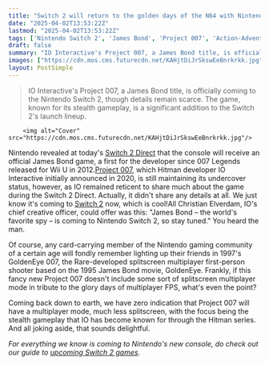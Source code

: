 ```yaml
---
title: "Switch 2 will return to the golden days of the N64 with Nintendo’s first new James Bond game in over a decade"
date: "2025-04-02T13:53:22Z"
lastmod: "2025-04-02T13:53:22Z"
tags: ['Nintendo Switch 2', 'James Bond', 'Project 007', 'Action-Adventure', 'Stealth']
draft: false
summary: "IO Interactive's Project 007, a James Bond title, is officially coming to the Nintendo Switch 2,  though details remain scarce.  The game, known for its stealth gameplay, is a significant addition to the Switch 2's launch lineup."
images: ["https://cdn.mos.cms.futurecdn.net/KAHjtDiJrSkswEeBnrkrkk.jpg"]
layout: PostSimple
---
```

> IO Interactive's Project 007, a James Bond title, is officially coming to the Nintendo Switch 2,  though details remain scarce.  The game, known for its stealth gameplay, is a significant addition to the Switch 2's launch lineup.


        <img alt="Cover" src="https://cdn.mos.cms.futurecdn.net/KAHjtDiJrSkswEeBnrkrkk.jpg"/>
        
Nintendo revealed at today's [Switch 2 Direct](https://www.gamesradar.com/news/live/nintendo-switch-2-direct-news-live-april-2-announcements/) that the console will receive an official James Bond game, a first for the developer since 007 Legends released for Wii U in 2012.[Project 007](https://www.gamesradar.com/project-007-james-bond-game-io-interactive-guide/), which Hitman developer IO Interactive initially announced in 2020, is still maintaining its undercover status, however, as IO remained reticent to share much about the game during the Switch 2 Direct. Actually, it didn't share any details at all. We just know it's coming to [Switch 2](https://www.gamesradar.com/nintendo-switch-2-guide/) now, which is cool!All Christian Elverdam, IO's chief creative officer, could offer was this: "James Bond – the world's favorite spy – is coming to Nintendo Switch 2, so stay tuned." You heard the man.

Of course, any card-carrying member of the Nintendo gaming community of a certain age will fondly remember lighting up their friends in 1997's GoldenEye 007, the Rare-developed splitscreen multiplayer first-person shooter based on the 1995 James Bond movie, GoldenEye. Frankly, if this fancy new Project 007 doesn't include some sort of splitscreen multiplayer mode in tribute to the glory days of multiplayer FPS, what's even the point?

Coming back down to earth, we have zero indication that Project 007 will have a multiplayer mode, much less splitscreen, with the focus being the stealth gameplay that IO has become known for through the Hitman series. And all joking aside, that sounds delightful.

*For everything we know is coming to Nintendo's new console, do check out our guide to *[<em>upcoming Switch 2 games</em>](https://www.gamesradar.com/upcoming-switch-2-games/)*.*
        